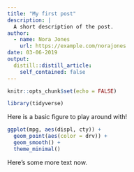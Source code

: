 ```yaml
---
title: "My first post"
description: |
  A short description of the post.
author:
  - name: Nora Jones
    url: https://example.com/norajones
date: 03-06-2019
output:
  distill::distill_article:
    self_contained: false
---
```


```r
knitr::opts_chunk$set(echo = FALSE)

library(tidyverse)

```

Here is a basic figure to play around with!

```r

ggplot(mpg, aes(displ, cty)) +
  geom_point(aes(color = drv)) +
  geom_smooth() +
  theme_minimal()

```

Here's some more text now.